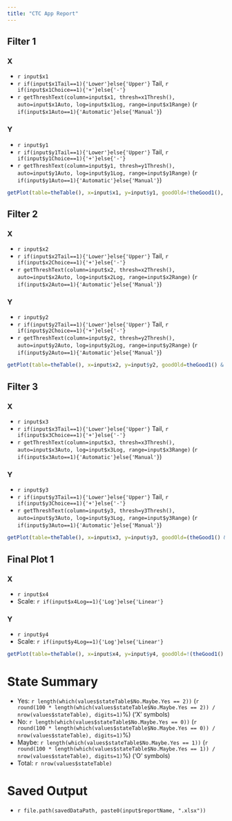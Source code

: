 ```yaml
---
title: "CTC App Report"
---
```


## Filter 1

### X 

* `r input$x1`
* `r if(input$x1Tail==1){'Lower'}else{'Upper'}` Tail, `r if(input$x1Choice==1){'+'}else{'-'}`
* `r getThreshText(column=input$x1, thresh=x1Thresh(), auto=input$x1Auto, log=input$x1Log, range=input$x1Range)` (`r if(input$x1Auto==1){'Automatic'}else{'Manual'}`)
  
### Y

* `r input$y1`
* `r if(input$y1Tail==1){'Lower'}else{'Upper'}` Tail, `r if(input$y1Choice==1){'+'}else{'-'}`
* `r getThreshText(column=input$y1, thresh=y1Thresh(), auto=input$y1Auto, log=input$y1Log, range=input$y1Range)` (`r if(input$y1Auto==1){'Automatic'}else{'Manual'}`)  
  
```r
getPlot(table=theTable(), x=input$x1, y=input$y1, goodOld=!theGood1(), goodNew=theGood1(), logX=input$x1Log, logY=input$y1Log, randoms=theRandoms(), autoX=input$x1Auto, autoY=input$y1Auto, threshX=x1Thresh(), threshY=y1Thresh(), rangeX=input$x1Range, rangeY=input$y1Range, Id=NULL, stateTable=values$stateTable)
```
  
## Filter 2

### X

* `r input$x2`
* `r if(input$x2Tail==1){'Lower'}else{'Upper'}` Tail, `r if(input$x2Choice==1){'+'}else{'-'}`
* `r getThreshText(column=input$x2, thresh=x2Thresh(), auto=input$x2Auto, log=input$x2Log, range=input$x2Range)` (`r if(input$x2Auto==1){'Automatic'}else{'Manual'}`)

### Y

* `r input$y2`
* `r if(input$y2Tail==1){'Lower'}else{'Upper'}` Tail, `r if(input$y2Choice==1){'+'}else{'-'}`
* `r getThreshText(column=input$y2, thresh=y2Thresh(), auto=input$y2Auto, log=input$y2Log, range=input$y2Range)` (`r if(input$y2Auto==1){'Automatic'}else{'Manual'}`)

```r
getPlot(table=theTable(), x=input$x2, y=input$y2, goodOld=theGood1() & !theGood2(), goodNew=theGood1() & theGood2(), logX=input$x2Log, logY=input$y2Log, randoms=theRandoms(), autoX=input$x2Auto, autoY=input$y2Auto, threshX=x2Thresh(), threshY=y2Thresh(), rangeX=input$x2Range, rangeY=input$y2Range, Id=NULL, stateTable=values$stateTable)
```

## Filter 3

### X

* `r input$x3`
* `r if(input$x3Tail==1){'Lower'}else{'Upper'}` Tail, `r if(input$x3Choice==1){'+'}else{'-'}`
* `r getThreshText(column=input$x3, thresh=x3Thresh(), auto=input$x3Auto, log=input$x3Log, range=input$x3Range)` (`r if(input$x3Auto==1){'Automatic'}else{'Manual'}`)

### Y

* `r input$y3`
* `r if(input$y3Tail==1){'Lower'}else{'Upper'}` Tail, `r if(input$y3Choice==1){'+'}else{'-'}`
* `r getThreshText(column=input$y3, thresh=y3Thresh(), auto=input$y3Auto, log=input$y3Log, range=input$y3Range)` (`r if(input$y3Auto==1){'Automatic'}else{'Manual'}`)

```r
getPlot(table=theTable(), x=input$x3, y=input$y3, goodOld=(theGood1() & theGood2()) & !(theGood1() & theGood2() & theGood3()), goodNew=(theGood1() & theGood2() & theGood3()), logX=input$x3Log, logY=input$y3Log, randoms=theRandoms(), autoX=input$x3Auto, autoY=input$y3Auto, threshX=x3Thresh(), threshY=y3Thresh(), rangeX=input$x3Range, rangeY=input$y3Range, Id=NULL, stateTable=values$stateTable)
```

## Final Plot 1

### X

* `r input$x4`
* Scale: `r if(input$x4Log==1){'Log'}else{'Linear'}`

### Y

* `r input$y4`
* Scale: `r if(input$y4Log==1){'Log'}else{'Linear'}`

```r
getPlot(table=theTable(), x=input$x4, y=input$y4, goodOld=!(theGood1() & theGood2() & theGood3()), goodNew=(theGood1() & theGood2() & theGood3()), logX=input$x4Log, logY=input$y4Log, randoms=theRandoms(), autoX=NULL, autoY=NULL, threshX=NULL, threshY=NULL, rangeX=NULL, rangeY=NULL, Id=NULL, stateTable=values$stateTable)
```

# State Summary

* Yes: `r length(which(values$stateTable$No.Maybe.Yes == 2))` (`r round(100 * length(which(values$stateTable$No.Maybe.Yes == 2)) / nrow(values$stateTable), digits=1)`%) ('X' symbols)
* No: `r length(which(values$stateTable$No.Maybe.Yes == 0))` (`r round(100 * length(which(values$stateTable$No.Maybe.Yes == 0)) / nrow(values$stateTable), digits=1)`%)
* Maybe: `r length(which(values$stateTable$No.Maybe.Yes == 1))` (`r round(100 * length(which(values$stateTable$No.Maybe.Yes == 1)) / nrow(values$stateTable), digits=1)`%) ('O' symbols)
* Total: `r nrow(values$stateTable)`

# Saved Output

* `r file.path(savedDataPath, paste0(input$reportName, ".xlsx"))`

